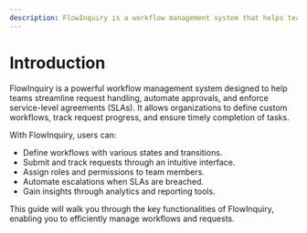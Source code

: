 ```yaml
---
description: FlowInquiry is a workflow management system that helps teams streamline request handling, automate approvals, enforce SLAs, and enhance collaboration. Learn how to use FlowInquiry effectively with this user guide.
---
```


# Introduction

FlowInquiry is a powerful workflow management system designed to help teams streamline request handling, automate approvals, and enforce service-level agreements (SLAs). It allows organizations to define custom workflows, track request progress, and ensure timely completion of tasks.

With FlowInquiry, users can:

- Define workflows with various states and transitions.
- Submit and track requests through an intuitive interface.
- Assign roles and permissions to team members.
- Automate escalations when SLAs are breached.
- Gain insights through analytics and reporting tools.

This guide will walk you through the key functionalities of FlowInquiry, enabling you to efficiently manage workflows and requests.

